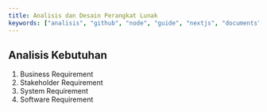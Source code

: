 ---
title: Analisis dan Desain Perangkat Lunak
keywords: ["analisis", "github", "node", "guide", "nextjs", "documents"]
---

## Analisis Kebutuhan 
1. Business Requirement
2. Stakeholder Requirement
3. System Requirement
4. Software Requirement